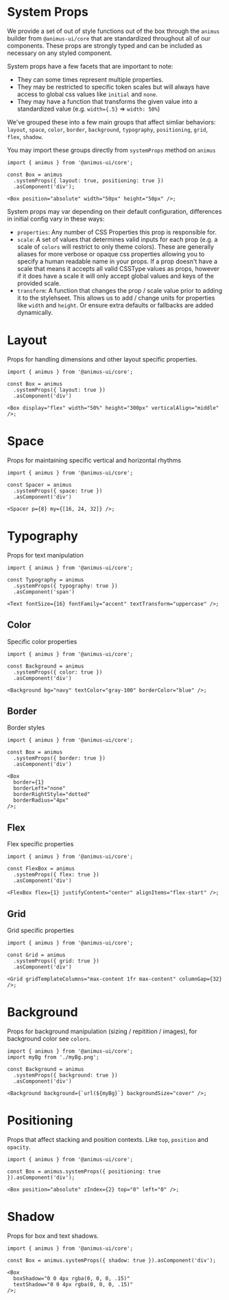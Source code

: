 # System Props

We provide a set of out of style functions out of the box through the `animus` builder from `@animus-ui/core` that are standardized throughout all of our components. These props are strongly typed and can be included as necessary on any styled component.

System props have a few facets that are important to note:

- They can some times represent multiple properties.
- They may be restricted to specific token scales but will always have access to global css values like `initial` and `none`.
- They may have a function that transforms the given value into a standardized value (e.g. `width={.5}` => `width: 50%`)

We've grouped these into a few main groups that affect simliar behaviors: `layout`, `space`, `color`, `border`, `background`, `typography`, `positioning`, `grid`, `flex`, `shadow`.

You may import these groups directly from `systemProps` method on `animus`

```tsx
import { animus } from '@animus-ui/core';

const Box = animus
  .systemProps({ layout: true, positioning: true })
  .asComponent('div');

<Box position="absolute" width="50px" height="50px" />;
```

System props may var depending on their default configuration, differences in initial config vary in these ways:

- `properties`: Any number of CSS Properties this prop is responsible for.
- `scale`: A set of values that determines valid inputs for each prop (e.g. a scale of `colors` will restrict to only theme colors). These are generally aliases for more verbose or opaque css properties allowing you to specify a human readable name in your props. If a prop doesn't have a scale that means it accepts all valid CSSType values as props, however if it does have a scale it will only accept global values and keys of the provided scale.
- `transform`: A function that changes the prop / scale value prior to adding it to the stylehseet. This allows us to add / change units for properties like `width` and `height`. Or ensure extra defaults or fallbacks are added dynamically.

# Layout

Props for handling dimensions and other layout specific properties.

```tsx
import { animus } from '@animus-ui/core';

const Box = animus
  .systemProps({ layout: true })
  .asComponent('div')

<Box display="flex" width="50%" height="300px" verticalAlign="middle" />;
```

# Space

Props for maintaining specific vertical and horizontal rhythms

```tsx
import { animus } from '@animus-ui/core';

const Spacer = animus
  .systemProps({ space: true })
  .asComponent('div')

<Spacer p={8} my={[16, 24, 32]} />;
```

# Typography

Props for text manipulation

```tsx
import { animus } from '@animus-ui/core';

const Typography = animus
  .systemProps({ typography: true })
  .asComponent('span')

<Text fontSize={16} fontFamily="accent" textTransform="uppercase" />;
```

## Color

Specific color properties

```tsx
import { animus } from '@animus-ui/core';

const Background = animus
  .systemProps({ color: true })
  .asComponent('div')

<Background bg="navy" textColor="gray-100" borderColor="blue" />;
```

## Border

Border styles

```tsx
import { animus } from '@animus-ui/core';

const Box = animus
  .systemProps({ border: true })
  .asComponent('div')

<Box
  border={1}
  borderLeft="none"
  borderRightStyle="dotted"
  borderRadius="4px"
/>;
```

## Flex

Flex specific properties

```tsx
import { animus } from '@animus-ui/core';

const FlexBox = animus
  .systemProps({ flex: true })
  .asComponent('div')

<FlexBox flex={1} justifyContent="center" alignItems="flex-start" />;
```

## Grid

Grid specific properties

```tsx
import { animus } from '@animus-ui/core';

const Grid = animus
  .systemProps({ grid: true })
  .asComponent('div')

<Grid gridTemplateColumns="max-content 1fr max-content" columnGap={32} />;
```

# Background

Props for background manipulation (sizing / repitition / images), for background color see `colors`.

```tsx
import { animus } from '@animus-ui/core';
import myBg from './myBg.png';

const Background = animus
  .systemProps({ background: true })
  .asComponent('div')

<Background background={`url(${myBg}`} backgroundSize="cover" />;
```

# Positioning

Props that affect stacking and position contexts. Like `top`, `position` and `opacity`.

```tsx
import { animus } from '@animus-ui/core';

const Box = animus.systemProps({ positioning: true }).asComponent('div');

<Box position="absolute" zIndex={2} top="0" left="0" />;
```

# Shadow

Props for box and text shadows.

```tsx
import { animus } from '@animus-ui/core';

const Box = animus.systemProps({ shadow: true }).asComponent('div');

<Box
  boxShadow="0 0 4px rgba(0, 0, 0, .15)"
  textShadow="0 0 4px rgba(0, 0, 0, .15)"
/>;
```
